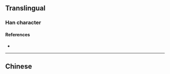 {{also|𠑳}}
{{character info/new}}
==Translingual==

===Han character===
{{Han char|rn=9|rad=人|as=24|sn=26|four=|canj=OSSO|ids=⿳𠆢𦣦⿰止豕}}

====References====
* {{Han ref|kx=0122.120|uh=34AA|ud=13482}}

----

==Chinese==
{{zh-see|錫|a}}